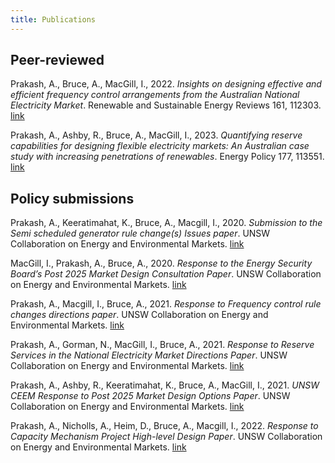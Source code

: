 ```yaml
---
title: Publications
---
```


## Peer-reviewed

Prakash, A., Bruce, A., MacGill, I., 2022. *Insights on designing effective and efficient frequency control arrangements from the Australian National Electricity Market*. Renewable and Sustainable Energy Reviews 161, 112303. [link](https://doi.org/10.1016/j.rser.2022.112303)

Prakash, A., Ashby, R., Bruce, A., MacGill, I., 2023. *Quantifying reserve capabilities for designing flexible electricity markets: An Australian case study with increasing penetrations of renewables*. Energy Policy 177, 113551. [link](https://doi.org/10.1016/j.enpol.2023.113551)

## Policy submissions

Prakash, A., Keeratimahat, K., Bruce, A., Macgill, I., 2020. *Submission to the Semi scheduled generator rule change(s) Issues paper*. UNSW Collaboration on Energy and Environmental Markets. [link](http://dx.doi.org/10.13140/RG.2.2.10054.50245)

MacGill, I., Prakash, A., Bruce, A., 2020. *Response to the Energy Security Board’s Post 2025 Market Design Consultation Paper*. UNSW Collaboration on Energy and Environmental Markets. [link](http://dx.doi.org/10.13140/RG.2.2.33241.75362)

Prakash, A., Macgill, I., Bruce, A., 2021. *Response to Frequency control rule changes directions paper*. UNSW Collaboration on Energy and Environmental Markets. [link](https://doi.org/10.13140/RG.2.2.11620.50560)

Prakash, A., Gorman, N., MacGill, I., Bruce, A., 2021. *Response to Reserve Services in the National Electricity Market Directions Paper*. UNSW Collaboration on Energy and Environmental Markets. [link](https://doi.org/10.13140/RG.2.2.18331.39206)

Prakash, A., Ashby, R., Keeratimahat, K., Bruce, A., MacGill, I., 2021. *UNSW CEEM Response to Post 2025 Market Design Options Paper*. UNSW Collaboration on Energy and Environmental Markets. [link](https://www.researchgate.net/publication/369739828_UNSW_CEEM_Response_to_Post_2025_Market_Design_Options_Paper)

Prakash, A., Nicholls, A., Heim, D., Bruce, A., Macgill, I., 2022. *Response to Capacity Mechanism Project High-level Design Paper*. UNSW Collaboration on Energy and Environmental Markets. [link](https://doi.org/10.13140/RG.2.2.35007.59043)





